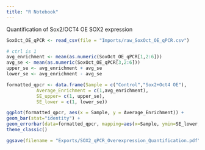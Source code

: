 ```yaml
---
title: "R Notebook"
---
```


Quantification of Sox2/OCT4 OE SOX2 expression

```r
SoxOct_OE_qPCR <- read_csv(file = "Imports/raw_SoxOct_OE_qPCR.csv")

# ctrl is 1
avg_enrichment <- mean(as.numeric(SoxOct_OE_qPCR[1,2:6]))
avg_se <- mean(as.numeric(SoxOct_OE_qPCR[3,2:6]))
upper_se <- avg_enrichment + avg_se
lower_se <- avg_enrichment - avg_se

formatted_qpcr <- data.frame(Sample = c("Control","Sox2+Oct4 OE"),
           Average_Enrichment = c(1,avg_enrichment),
           SE_upper= c(1, upper_se),
           SE_lower = c(1, lower_se))

ggplot(formatted_qpcr, aes(x = Sample, y = Average_Enrichment)) +
geom_bar(stat="identity") +
geom_errorbar(data=formatted_qpcr, mapping=aes(x=Sample, ymin=SE_lower, ymax=SE_upper), width=0.2, size=1, color="black") + 
theme_classic()

ggsave(filename = "Exports/SOX2_qPCR_Overexpression_Quantification.pdf", width = 6, height = 4)
```
